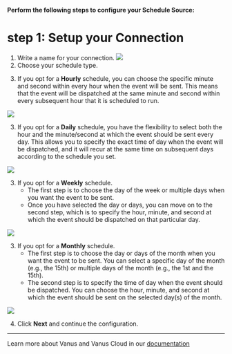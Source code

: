 
**Perform the following steps to configure your Schedule Source:**

# step 1: Setup your Connection
1. Write a name for your connection.
![](images/connection_name.png)
2. Choose your schedule type.


<Tabs>

<TabItem label="Hourly" value="hourly">

3. If you opt for a **Hourly** schedule, you can choose the specific minute and second within every hour when the event will be sent. This means that the event will be dispatched at the same minute and second within every subsequent hour that it is scheduled to run.

![](images/hourly.png)

</TabItem>
<TabItem label="Daily" value="daily">

3. If you opt for a **Daily** schedule, you have the flexibility to select both the hour and the minute/second at which the event should be sent every day. This allows you to specify the exact time of day when the event will be dispatched, and it will recur at the same time on subsequent days according to the schedule you set.

![](images/daily.png)

</TabItem>
<TabItem label="Weekly" value="weekly">

3. If you opt for a **Weekly** schedule.
    - The first step is to choose the day of the week or multiple days when you want the event to be sent.
    - Once you have selected the day or days, you can move on to the second step, which is to specify the hour, minute, and second at which the event should be dispatched on that particular day.

![](images/weekly.png)

</TabItem>
<TabItem label="Monthly" value="monthly">

3. If you opt for a **Monthly** schedule.
    - The first step is to choose the day or days of the month when you want the event to be sent. You can select a specific day of the month (e.g., the 15th) or multiple days of the month (e.g., the 1st and the 15th).
    - The second step is to specify the time of day when the event should be dispatched. You can choose the hour, minute, and second at which the event should be sent on the selected day(s) of the month.

![](images/monthly.png)

</TabItem>

</Tabs>

4. Click **Next** and continue the configuration.

---

Learn more about Vanus and Vanus Cloud in our [documentation](https://docs.vanus.ai/getting-started/what-is-vanus)

